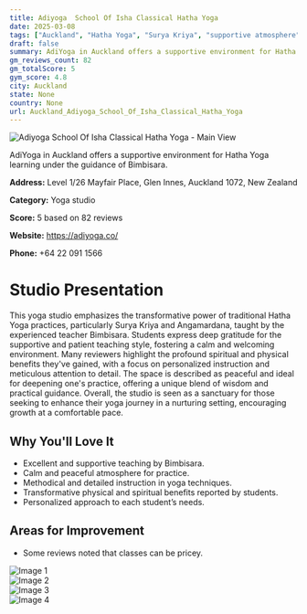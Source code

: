 ```yaml
---
title: Adiyoga  School Of Isha Classical Hatha Yoga
date: 2025-03-08
tags: ["Auckland", "Hatha Yoga", "Surya Kriya", "supportive atmosphere", "transformational experience", "Auckland"]  
draft: false
summary: AdiYoga in Auckland offers a supportive environment for Hatha Yoga learning under the guidance of Bimbisara.
gm_reviews_count: 82
gm_totalScore: 5
gym_score: 4.8
city: Auckland
state: None
country: None
url: Auckland_Adiyoga_School_Of_Isha_Classical_Hatha_Yoga
---
```


<div className="aspect-[16/9] relative my-8">
  <img 
    src="https://lh5.googleusercontent.com/p/AF1QipP-5D8U4Km4nMDgVZgsTnnQFnlSFJMPQkOXd-Es=w1920-h1080-k-no"
    alt="Adiyoga  School Of Isha Classical Hatha Yoga - Main View"
    className="object-cover absolute inset-0 w-full h-full rounded-lg"
  />
</div>

AdiYoga in Auckland offers a supportive environment for Hatha Yoga learning under the guidance of Bimbisara.

**Address:** Level 1/26 Mayfair Place, Glen Innes, Auckland 1072, New Zealand

**Category:** Yoga studio

**Score:** 5 based on 82 reviews

**Website:** https://adiyoga.co/

**Phone:** +64 22 091 1566

# Studio Presentation

This yoga studio emphasizes the transformative power of traditional Hatha Yoga practices, particularly Surya Kriya and Angamardana, taught by the experienced teacher Bimbisara. Students express deep gratitude for the supportive and patient teaching style, fostering a calm and welcoming environment. Many reviewers highlight the profound spiritual and physical benefits they've gained, with a focus on personalized instruction and meticulous attention to detail. The space is described as peaceful and ideal for deepening one's practice, offering a unique blend of wisdom and practical guidance. Overall, the studio is seen as a sanctuary for those seeking to enhance their yoga journey in a nurturing setting, encouraging growth at a comfortable pace.

## Why You'll Love It

- Excellent and supportive teaching by Bimbisara.
- Calm and peaceful atmosphere for practice.
- Methodical and detailed instruction in yoga techniques.
- Transformative physical and spiritual benefits reported by students.
- Personalized approach to each student’s needs.

## Areas for Improvement

- Some reviews noted that classes can be pricey.

<div className="grid grid-cols-1 xl:grid-cols-2 gap-4 my-8">
<div className="aspect-[4/3] relative"><img src="https://lh3.googleusercontent.com/p/AF1QipPav-bbQi62rIu_wdFZKE9bC1HBhQQOX1-9duSK=w1920-h1080-k-no" alt="Image 1" className="object-cover absolute inset-0 w-full h-full rounded-lg" /></div>
<div className="aspect-[4/3] relative"><img src="https://lh5.googleusercontent.com/p/AF1QipNC7DhPnY3yLbEuP1pO5UuxzS2UgDWT0TqZuV77=w1920-h1080-k-no" alt="Image 2" className="object-cover absolute inset-0 w-full h-full rounded-lg" /></div>
<div className="aspect-[4/3] relative"><img src="https://lh5.googleusercontent.com/p/AF1QipN-8rTUzcDkw0ERc99OudOw5PuHw-qyR31hqIDb=w1920-h1080-k-no" alt="Image 3" className="object-cover absolute inset-0 w-full h-full rounded-lg" /></div>
<div className="aspect-[4/3] relative"><img src="https://lh5.googleusercontent.com/p/AF1QipOUVrCbFc7LjrisA_Mv8zeX-e4hW1UoxDfCJl5h=w1920-h1080-k-no" alt="Image 4" className="object-cover absolute inset-0 w-full h-full rounded-lg" /></div>
</div>